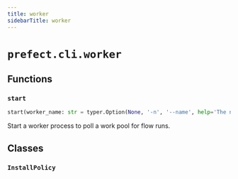 ```yaml
---
title: worker
sidebarTitle: worker
---
```


# `prefect.cli.worker`

## Functions

### `start` <sup><a href="https://github.com/PrefectHQ/prefect/blob/main/src/prefect/cli/worker.py#L44" target="_blank"><Icon icon="github" style="width: 14px; height: 14px;" /></a></sup>

```python
start(worker_name: str = typer.Option(None, '-n', '--name', help='The name to give to the started worker. If not provided, a unique name will be generated.'), work_pool_name: str = typer.Option(..., '-p', '--pool', help='The work pool the started worker should poll.', prompt=True), work_queues: List[str] = typer.Option(None, '-q', '--work-queue', help='One or more work queue names for the worker to pull from. If not provided, the worker will pull from all work queues in the work pool.'), worker_type: Optional[str] = typer.Option(None, '-t', '--type', help='The type of worker to start. If not provided, the worker type will be inferred from the work pool.'), prefetch_seconds: int = SettingsOption(PREFECT_WORKER_PREFETCH_SECONDS, help='Number of seconds to look into the future for scheduled flow runs.'), run_once: bool = typer.Option(False, help='Only run worker polling once. By default, the worker runs forever.'), limit: int = typer.Option(None, '-l', '--limit', help='Maximum number of flow runs to execute concurrently.'), with_healthcheck: bool = typer.Option(False, help='Start a healthcheck server for the worker.'), install_policy: InstallPolicy = typer.Option(InstallPolicy.PROMPT.value, '--install-policy', help='Install policy to use workers from Prefect integration packages.', case_sensitive=False), base_job_template: typer.FileText = typer.Option(None, '--base-job-template', help='The path to a JSON file containing the base job template to use. If unspecified, Prefect will use the default base job template for the given worker type. If the work pool already exists, this will be ignored.'))
```


Start a worker process to poll a work pool for flow runs.


## Classes

### `InstallPolicy` <sup><a href="https://github.com/PrefectHQ/prefect/blob/main/src/prefect/cli/worker.py#L36" target="_blank"><Icon icon="github" style="width: 14px; height: 14px;" /></a></sup>
